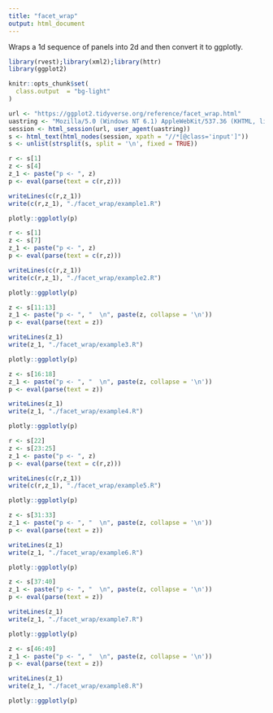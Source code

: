 ```yaml
---
title: "facet_wrap"
output: html_document
---
```


Wraps a 1d sequence of panels into 2d and then convert it to ggplotly.

```r
library(rvest);library(xml2);library(httr)
library(ggplot2)

knitr::opts_chunk$set(
  class.output  = "bg-light"
)
```

```r
url <- "https://ggplot2.tidyverse.org/reference/facet_wrap.html"
uastring <- "Mozilla/5.0 (Windows NT 6.1) AppleWebKit/537.36 (KHTML, like Gecko) Chrome/88.0.4324.190 Safari/537.36"
session <- html_session(url, user_agent(uastring))
s <- html_text(html_nodes(session, xpath = "//*[@class='input']"))
s <- unlist(strsplit(s, split = '\n', fixed = TRUE))
```

```r
r <- s[1]
z <- s[4]
z_1 <- paste("p <- ", z)
p <- eval(parse(text = c(r,z)))
```

```r
writeLines(c(r,z_1))
write(c(r,z_1), "./facet_wrap/example1.R")
```

```r
plotly::ggplotly(p)
```

```r
r <- s[1]
z <- s[7]
z_1 <- paste("p <- ", z)
p <- eval(parse(text = c(r,z)))
```

```r
writeLines(c(r,z_1))
write(c(r,z_1), "./facet_wrap/example2.R")
```

```r
plotly::ggplotly(p)
```

```r
z <- s[11:13]
z_1 <- paste("p <- ", "  \n", paste(z, collapse = '\n'))
p <- eval(parse(text = z))
```

```r
writeLines(z_1)
write(z_1, "./facet_wrap/example3.R")
```

```r
plotly::ggplotly(p)
```

```r
z <- s[16:18]
z_1 <- paste("p <- ", "  \n", paste(z, collapse = '\n'))
p <- eval(parse(text = z))
```

```r
writeLines(z_1)
write(z_1, "./facet_wrap/example4.R")
```

```r
plotly::ggplotly(p)
```

```r
r <- s[22]
z <- s[23:25]
z_1 <- paste("p <- ", z)
p <- eval(parse(text = c(r,z)))
```

```r
writeLines(c(r,z_1))
write(c(r,z_1), "./facet_wrap/example5.R")
```

```r
plotly::ggplotly(p)
```

```r
z <- s[31:33]
z_1 <- paste("p <- ", "  \n", paste(z, collapse = '\n'))
p <- eval(parse(text = z))
```

```r
writeLines(z_1)
write(z_1, "./facet_wrap/example6.R")
```

```r
plotly::ggplotly(p)
```

```r
z <- s[37:40]
z_1 <- paste("p <- ", "  \n", paste(z, collapse = '\n'))
p <- eval(parse(text = z))
```

```r
writeLines(z_1)
write(z_1, "./facet_wrap/example7.R")
```

```r
plotly::ggplotly(p)
```

```r
z <- s[46:49]
z_1 <- paste("p <- ", "  \n", paste(z, collapse = '\n'))
p <- eval(parse(text = z))
```

```r
writeLines(z_1)
write(z_1, "./facet_wrap/example8.R")
```

```r
plotly::ggplotly(p)
```

